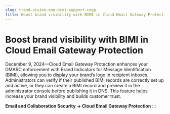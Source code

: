 ```yaml
---
slug: trend-vision-one-bimi-support-cegp
title: Boost brand visibility with BIMI in Cloud Email Gateway Protection
---
```

# Boost brand visibility with BIMI in Cloud Email Gateway Protection

December 9, 2024—Cloud Email Gateway Protection enhances your DMARC enforcement with Brand Indicators for Message Identification (BIMI), allowing you to display your brand’s logo in recipient inboxes. Administrators can verify if their published BIMI records are correctly set up and active, or they can create a BIMI record and preview it in the administrator console before publishing it in DNS. This feature helps increase your brand visibility and builds customer trust.

**Email and Collaboration Security → Cloud Email Gateway Protection**
:::
